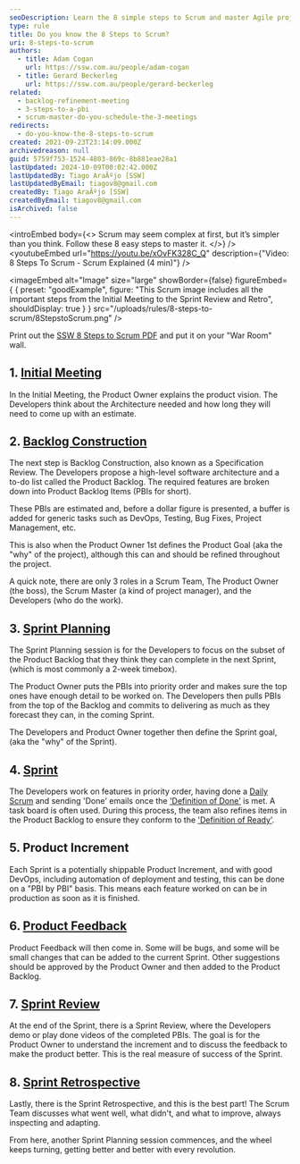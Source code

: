 ```yaml
---
seoDescription: Learn the 8 simple steps to Scrum and master Agile project management
type: rule
title: Do you know the 8 Steps to Scrum?
uri: 8-steps-to-scrum
authors:
  - title: Adam Cogan
    url: https://ssw.com.au/people/adam-cogan
  - title: Gerard Beckerleg
    url: https://ssw.com.au/people/gerard-beckerleg
related:
  - backlog-refinement-meeting
  - 3-steps-to-a-pbi
  - scrum-master-do-you-schedule-the-3-meetings
redirects:
  - do-you-know-the-8-steps-to-scrum
created: 2021-09-23T23:14:09.000Z
archivedreason: null
guid: 5759f753-1524-4803-869c-8b881eae28a1
lastUpdated: 2024-10-09T00:02:42.000Z
lastUpdatedBy: Tiago AraÃºjo [SSW]
lastUpdatedByEmail: tiagov8@gmail.com
createdBy: Tiago AraÃºjo [SSW]
createdByEmail: tiagov8@gmail.com
isArchived: false
---
```


<introEmbed
  body={<>
Scrum may seem complex at first, but it’s simpler than you think. Follow these 8 easy steps to master it.
  </>}
/>
<youtubeEmbed url="https://youtu.be/xOvFK328C_Q" description={"Video: 8 Steps To Scrum - Scrum Explained (4 min)"} />

<imageEmbed
  alt="Image"
  size="large"
  showBorder={false}
  figureEmbed={ {
    preset: "goodExample",
    figure: "This Scrum image includes all the important steps from the Initial Meeting to the Sprint Review and Retro",
    shouldDisplay: true
  } }
  src="/uploads/rules/8-steps-to-scrum/8StepstoScrum.png"
/>

Print out the [SSW 8 Steps to Scrum PDF](https://ssw.com.au/downloads/8StepstoScrum.pdf) and put it on your "War Room" wall.

## 1. [Initial Meeting](/meetings-are-you-prepared-for-the-initial-meeting)

In the Initial Meeting, the Product Owner explains the product vision. The Developers think about the Architecture needed and how long they will need to come up with an estimate.

## 2. [Backlog Construction](/product-owner-do-you-know-how-to-update-the-backlog)

The next step is Backlog Construction, also known as a Specification Review. The Developers propose a high-level software architecture and a to-do list called the Product Backlog. The required features are broken down into Product Backlog Items (PBIs for short).

These PBIs are estimated and, before a dollar figure is presented, a buffer is added for generic tasks such as DevOps, Testing, Bug Fixes, Project Management, etc.

This is also when the Product Owner 1st defines the Product Goal (aka the "why" of the project), although this can and should be refined throughout the project.

A quick note, there are only 3 roles in a Scrum Team, The Product Owner (the boss), the Scrum Master (a kind of project manager), and the Developers (who do the work).

## 3. [Sprint Planning](/what-happens-at-a-sprint-planning-meeting)

The Sprint Planning session is for the Developers to focus on the subset of the Product Backlog that they think they can complete in the next Sprint, (which is most commonly a 2-week timebox).

The Product Owner puts the PBIs into priority order and makes sure the top ones have enough detail to be worked on. The Developers then pulls PBIs from the top of the Backlog and commits to delivering as much as they forecast they can, in the coming Sprint.

The Developers and Product Owner together then define the Sprint goal, (aka the "why" of the Sprint).

## 4. [Sprint](/sprint-forecast)

The Developers work on features in priority order, having done a [Daily Scrum](/methodology-daily-scrums) and sending 'Done' emails once the ['Definition of Done'](/definition-of-done) is met. A task board is often used. During this process, the team also refines items in the Product Backlog to ensure they conform to the ['Definition of Ready'](/have-a-definition-of-ready).

## 5. Product Increment

Each Sprint is a potentially shippable Product Increment, and with good DevOps, including automation of deployment and testing, this can be done on a "PBI by PBI" basis. This means each feature worked on can be in production as soon as it is finished.

## 6. [Product Feedback](/during-a-sprint-do-you-know-when-to-create-bugs)

Product Feedback will then come in. Some will be bugs, and some will be small changes that can be added to the current Sprint. Other suggestions should be approved by the Product Owner and then added to the Product Backlog.

## 7. [Sprint Review](/what-happens-at-a-sprint-review-meeting)

At the end of the Sprint, there is a Sprint Review, where the Developers demo or play done videos of the completed PBIs. The goal is for the Product Owner to understand the increment and to discuss the feedback to make the product better. This is the real measure of success of the Sprint.

## 8. [Sprint Retrospective](/what-happens-at-retro-meetings)

Lastly, there is the Sprint Retrospective, and this is the best part! The Scrum Team discusses what went well, what didn't, and what to improve, always inspecting and adapting.

From here, another Sprint Planning session commences, and the wheel keeps turning, getting better and better with every revolution.
